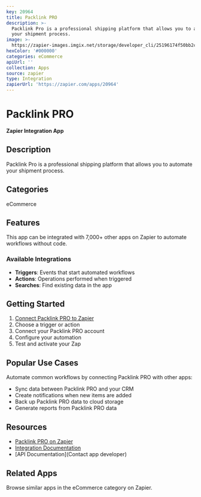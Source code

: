 ```yaml
---
key: 20964
title: Packlink PRO
description: >-
  Packlink Pro is a professional shipping platform that allows you to automate
  your shipment process.
image: >-
  https://zapier-images.imgix.net/storage/developer_cli/25196174f50bb2c889bd1a03c42128e5.png?auto=format%2Ccompress&ixlib=python-3.0.0&q=50
hexColor: '#000000'
categories: eCommerce
apiUrl: ''
collection: Apps
source: zapier
type: Integration
zapierUrl: 'https://zapier.com/apps/20964'
---
```

# Packlink PRO

**Zapier Integration App**

## Description

Packlink Pro is a professional shipping platform that allows you to automate your shipment process.

## Categories

eCommerce

## Features

This app can be integrated with 7,000+ other apps on Zapier to automate workflows without code.

### Available Integrations

- **Triggers**: Events that start automated workflows
- **Actions**: Operations performed when triggered
- **Searches**: Find existing data in the app

## Getting Started

1. [Connect Packlink PRO to Zapier](https://zapier.com/apps/20964)
2. Choose a trigger or action
3. Connect your Packlink PRO account
4. Configure your automation
5. Test and activate your Zap

## Popular Use Cases

Automate common workflows by connecting Packlink PRO with other apps:

- Sync data between Packlink PRO and your CRM
- Create notifications when new items are added
- Back up Packlink PRO data to cloud storage
- Generate reports from Packlink PRO data

## Resources

- [Packlink PRO on Zapier](https://zapier.com/apps/20964)
- [Integration Documentation](https://zapier.com/apps/20964/integrations)
- [API Documentation](Contact app developer)

## Related Apps

Browse similar apps in the eCommerce category on Zapier.
